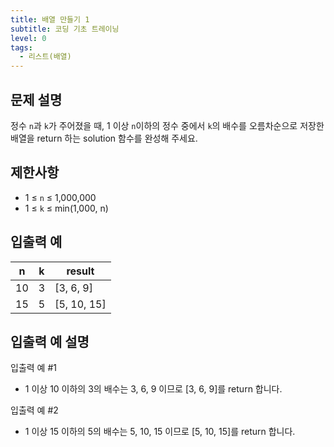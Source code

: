 ```yaml
---
title: 배열 만들기 1
subtitle: 코딩 기초 트레이닝
level: 0
tags:
  - 리스트(배열)
---
```


## 문제 설명

정수 `n`과 `k`가 주어졌을 때, 1 이상 `n`이하의 정수 중에서 `k`의 배수를 오름차순으로 저장한 배열을 return 하는 solution 함수를 완성해 주세요.

## 제한사항

- 1 ≤ `n` ≤ 1,000,000
- 1 ≤ `k` ≤ min(1,000, n)

## 입출력 예

| n   | k   | result        |
| --- | --- | ------------- |
| 10  | 3   | \[3, 6, 9\]   |
| 15  | 5   | \[5, 10, 15\] |

## 입출력 예 설명

입출력 예 #1

- 1 이상 10 이하의 3의 배수는 3, 6, 9 이므로 \[3, 6, 9\]를 return 합니다.

입출력 예 #2

- 1 이상 15 이하의 5의 배수는 5, 10, 15 이므로 \[5, 10, 15\]를 return 합니다.
